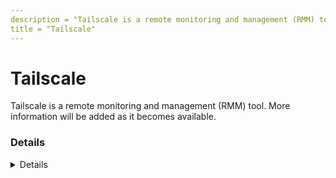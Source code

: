 ---
description = "Tailscale is a remote monitoring and management (RMM) tool. More information will be added as it becomes available."
title = "Tailscale"
---



# Tailscale

Tailscale is a remote monitoring and management (RMM) tool. More information will be added as it becomes available.

### Details
<Details author={""}
         category={""}
         created={""}
         website={""}
         lastModified={"2024-02-14"}
         privileges={""}
         free={ false }
         verification={ false }
/>

#### Installation Paths
<Card code={ ["tailscale-*.exe", "tailscaled.exe", "tailscale-ipn.exe"] }/>





### Forensic Artifacts




#### Network Artifacts
<EuiSpacer size="xl"/>
<NetworkArtifactsTable data={ [{"Description": "Known remote domains", "Domains": ["*.tailscale.com", "*.tailscale.io", "tailscale.com"], "Ports": []}] }/>




### Detections
- Detects potential network activity of Tailscale RMM tool
  - [Sigma Rule](https://github.com/magicsword-io/LOLRMM/blob/main/detections/sigma/tailscale_network_sigma.yml)
- Detects potential processes activity of Tailscale RMM tool
  - [Sigma Rule](https://github.com/magicsword-io/LOLRMM/blob/main/detections/sigma/tailscale_processes_sigma.yml)

### References
- [https://tailscale.com/kb/1023/troubleshooting](https://tailscale.com/kb/1023/troubleshooting)

